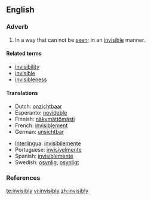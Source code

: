 ==English==

===Adverb===
{{infl|en|adverb}}

# In a way that can not be [[see]]n; in an [[invisible]] manner.

====Related terms====
* [[invisibility]]
* [[invisible]]
* [[invisibleness]]

====Translations====
{{trans-top|in a way that can not be seen}}
* Dutch: [[onzichtbaar]]
* Esperanto: [[nevideble]]
* Finnish: [[näkymättömästi]]
* French: [[invisiblement]]
* German: [[unsichtbar]]
{{trans-mid}}
* [[Interlingua]]: [[invisibilemente]]
* Portuguese: [[invisivelmente]]
* Spanish: [[invisiblemente]]
* Swedish: [[osynlig]], [[osynligt]]
{{trans-bottom}}

===References===
{{R:Webster 1913}}

[[te:invisibly]]
[[vi:invisibly]]
[[zh:invisibly]]